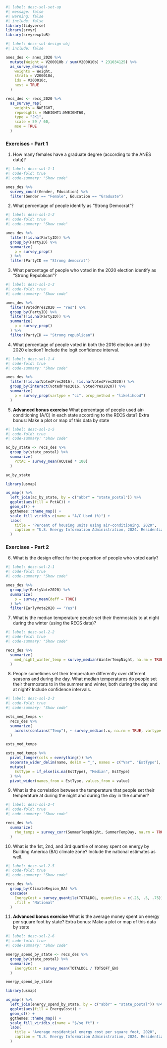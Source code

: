 
```r
#| label: desc-sol-set-up
#| message: false
#| warning: false
#| include: false
library(tidyverse)
library(srvyr)
library(srvyrexploR)
```


```r
#| label: desc-sol-design-obj
#| include: false

anes_des <- anes_2020 %>%
  mutate(Weight = V200010b / sum(V200010b) * 231034125) %>%
  as_survey_design(
    weights = Weight,
    strata = V200010d,
    ids = V200010c,
    nest = TRUE
  )

recs_des <- recs_2020 %>%
  as_survey_rep(
    weights = NWEIGHT,
    repweights = NWEIGHT1:NWEIGHT60,
    type = "JK1",
    scale = 59 / 60,
    mse = TRUE
  )
```

### Exercises - Part 1

1. How many females have a graduate degree (according to the ANES data)?

```r
#| label: desc-sol-1-1
#| code-fold: true
#| code-summary: "Show code"

anes_des %>%
  survey_count(Gender, Education) %>%
  filter(Gender == "Female", Education == "Graduate")
```

2. What percentage of people identify as “Strong Democrat”? 

```r
#| label: desc-sol-1-2
#| code-fold: true
#| code-summary: "Show code"

anes_des %>%
  filter(!is.na(PartyID)) %>%
  group_by(PartyID) %>%
  summarize(
    p = survey_prop()
  ) %>%
  filter(PartyID == "Strong democrat")
```

3. What percentage of people who voted in the 2020 election identify as “Strong Republican”? 

```r
#| label: desc-sol-1-3
#| code-fold: true
#| code-summary: "Show code"

anes_des %>%
  filter(VotedPres2020 == "Yes") %>%
  group_by(PartyID) %>%
  filter(!is.na(PartyID)) %>%
  summarize(
    p = survey_prop()
  ) %>%
  filter(PartyID == "Strong republican")
```

4. What percentage of people voted in both the 2016 election and the 2020 election? Include the logit confidence interval. 

```r
#| label: desc-sol-1-4
#| code-fold: true
#| code-summary: "Show code"

anes_des %>%
  filter(!is.na(VotedPres2016), !is.na(VotedPres2020)) %>%
  group_by(interact(VotedPres2016, VotedPres2020)) %>%
  summarize(
    p = survey_prop(vartype = "ci", prop_method = "likelihood")
  )
```

5. **Advanced bonus exercise** What percentage of people used air-conditioning (A/C) in each state according to the RECS data? Extra bonus: Make a plot or map of this data by state

```r
#| label: desc-sol-1-5
#| code-fold: true
#| code-summary: "Show code"

ac_by_state <- recs_des %>%
  group_by(state_postal) %>%
  summarize(
    PctAC = survey_mean(ACUsed * 100)
  )

ac_by_state

library(usmap)

us_map() %>%
  left_join(ac_by_state, by = c("abbr" = "state_postal")) %>%
  ggplot(aes(fill = PctAC)) +
  geom_sf() +
  ggthemes::theme_map() +
  scale_fill_viridis_c(name = "A/C Used (%)") +
  labs(
    title = "Percent of housing units using air-conditioning, 2020",
    caption = "U.S. Energy Information Administration, 2024. Residential Energy Consumption 2020"
  )
```


### Exercises - Part 2

6. What is the design effect for the proportion of people who voted early? 

```r
#| label: desc-sol-2-1
#| code-fold: true
#| code-summary: "Show code"

anes_des %>%
  group_by(EarlyVote2020) %>%
  summarize(
    p = survey_mean(deff = TRUE)
  ) %>%
  filter(EarlyVote2020 == "Yes")
```

7. What is the median temperature people set their thermostats to at night during the winter (using the RECS data)?

```r
#| label: desc-sol-2-2
#| code-fold: true
#| code-summary: "Show code"

recs_des %>%
  summarize(
    med_night_winter_temp = survey_median(WinterTempNight, na.rm = TRUE)
  )
```

8. People sometimes set their temperature differently over different seasons and during the day. What median temperatures do people set their thermostats to in the summer and winter, both during the day and at night? Include confidence intervals.

```r
#| label: desc-sol-2-3
#| code-fold: true
#| code-summary: "Show code"

ests_med_temps <-
  recs_des %>%
  summarize(
    across(contains("Temp"), ~ survey_median(.x, na.rm = TRUE, vartype = "ci"))
  )

ests_med_temps

ests_med_temps %>%
  pivot_longer(cols = everything()) %>%
  separate_wider_delim(name, delim = "_", names = c("Var", "EstType"), too_few = "align_start") %>%
  mutate(
    EstType = if_else(is.na(EstType), "Median", EstType)
  ) %>%
  pivot_wider(names_from = EstType, values_from = value)
```

9. What is the correlation between the temperature that people set their temperature at during the night and during the day in the summer?

```r
#| label: desc-sol-2-4
#| code-fold: true
#| code-summary: "Show code"

recs_des %>%
  summarize(
    rho_temps = survey_corr(SummerTempNight, SummerTempDay, na.rm = TRUE)
  )
```

10. What is the 1st, 2nd, and 3rd quartile of money spent on energy by Building America (BA) climate zone? Include the national estimates as well.

```r
#| label: desc-sol-2-5
#| code-fold: true
#| code-summary: "Show code"

recs_des %>%
  group_by(ClimateRegion_BA) %>%
  cascade(
    EnergyCost = survey_quantile(TOTALDOL, quantiles = c(.25, .5, .75)),
    .fill = "National"
  )
```

11. **Advanced bonus exercise** What is the average money spent on energy per square foot by state? Extra bonus: Make a plot or map of this data by state

```r
#| label: desc-sol-2-6
#| code-fold: true
#| code-summary: "Show code"

energy_spend_by_state <- recs_des %>%
  group_by(state_postal) %>%
  summarize(
    EnergyCost = survey_mean(TOTALDOL / TOTSQFT_EN)
  )

energy_spend_by_state

library(usmap)

us_map() %>%
  left_join(energy_spend_by_state, by = c("abbr" = "state_postal")) %>%
  ggplot(aes(fill = EnergyCost)) +
  geom_sf() +
  ggthemes::theme_map() +
  scale_fill_viridis_c(name = "$/sq ft") +
  labs(
    title = "Average residential energy cost per square foot, 2020",
    caption = "U.S. Energy Information Administration, 2024. Residential Energy Consumption 2020"
  )
```


